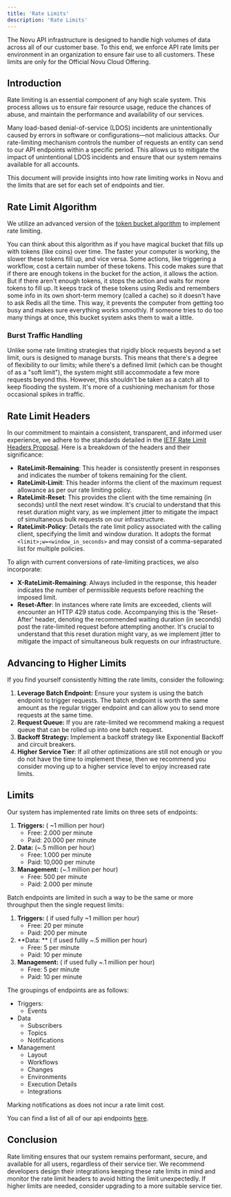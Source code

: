 ```yaml
---
title: 'Rate Limits'
description: 'Rate Limits'
---
```


<Warning>
    The Novu API infrastructure is designed to handle high volumes of data across all of our customer base.
    To this end, we enforce API rate limits per environment in an organization to ensure fair use to all customers.
</Warning>
<Note>
    These limits are only for the Official Novu Cloud Offering.
</Note>

## Introduction

Rate limiting is an essential component of any high scale system.
This process allows us to ensure fair resource usage,
reduce the chances of abuse,
and maintain the performance and availability of our services.

Many load-based denial-of-service (LDOS) incidents are
unintentionally caused by errors in software or configurations—not malicious attacks.
Our rate-limiting mechanism controls the number of requests an entity can send to our API endpoints within a specific period.
This allows us to mitigate the impact of unintentional LDOS incidents and ensure that our system remains available for all accounts.

This document will provide insights into how rate limiting works in Novu and the limits that are set for each set of endpoints and tier.

## **Rate Limit Algorithm**

We utilize an advanced version of the [token bucket algorithm](https://en.wikipedia.org/wiki/Token_bucket) to implement rate limiting.

You can think about this algorithm as if you have magical bucket that fills up with tokens (like coins) over time.
The faster your computer is working, the slower these tokens fill up, and vice versa.
Some actions, like triggering a workflow, cost a certain number of these tokens.
This code makes sure that if there are enough tokens in the bucket for the action, it allows the action.
But if there aren't enough tokens, it stops the action and waits for more tokens to fill up.
It keeps track of these tokens using Redis and remembers some info in its own short-term memory (called a cache)
so it doesn't have to ask Redis all the time.
This way, it prevents the computer from getting too busy and makes sure everything works smoothly.
If someone tries to do too many things at once, this bucket system asks them to wait a little.

### Burst Traffic Handling

Unlike some rate limiting strategies that rigidly block requests beyond a set limit, ours is designed to manage bursts.
This means that there's a degree of flexibility to our limits;
while there's a defined limit (which can be thought of as a "soft limit"),
the system might still accommodate a few more requests beyond this.
However, this shouldn't be taken as a catch all to keep flooding the system.
It's more of a cushioning mechanism for those occasional spikes in traffic.

## Rate Limit Headers

In our commitment to maintain a consistent, transparent, and informed user experience,
we adhere to the standards detailed in the [IETF Rate Limit Headers Proposal](https://datatracker.ietf.org/doc/draft-ietf-httpapi-ratelimit-headers/).
Here is a breakdown of the headers and their significance:

- **RateLimit-Remaining**: This header is consistently present in responses and indicates the number of tokens remaining for the client.
- **RateLimit-Limit**: This header informs the client of the maximum request allowance as per our rate limiting policy.
- **RateLimit-Reset**: This provides the client with the time remaining (in seconds) until the next reset window. It's crucial to understand that this reset duration might vary, as we implement jitter to mitigate the impact of simultaneous bulk requests on our infrastructure.
- **RateLimit-Policy**: Details the rate limit policy associated with the calling client, specifying the limit and window duration. It adopts the format `<limit>;w=<window_in_seconds>` and may consist of a comma-separated list for multiple policies.

To align with current conversions of rate-limiting practices, we also incorporate:

- **X-RateLimit-Remaining**: Always included in the response, this header indicates the number of permissible requests before reaching the imposed limit.
- **Reset-After**: In instances where rate limits are exceeded, clients will encounter an HTTP 429 status code. Accompanying this is the 'Reset-After' header, denoting the recommended waiting duration (in seconds) post the rate-limited request before attempting another. It's crucial to understand that this reset duration might vary, as we implement jitter to mitigate the impact of simultaneous bulk requests on our infrastructure.

## Advancing to Higher Limits

If you find yourself consistently hitting the rate limits, consider the following:

1. **Leverage Batch Endpoint:**  Ensure your system is using the batch endpoint to trigger requests.
    The batch endpoint is worth the same amount as the regular trigger endpoint and can allow you to send more requests at the same time.
2. **Request Queue:** If you are rate-limited we recommend making a request queue that can be rolled up into one batch request.
3. **Backoff Strategy:**  Implement a backoff strategy like Exponential Backoff and circuit breakers.
4. **Higher Service Tier**: If all other optimizations are still not enough or you do not have the time to implement these, then we recommend you consider moving up to a higher service level to enjoy increased rate limits.

## Limits

Our system has implemented rate limits on three sets of endpoints:

1. **Triggers:** ( ~1 million per hour)
    - Free: 2.000 per minute
    - Paid: 20.000 per minute
2. **Data:** (~.5 million per hour)
    - Free: 1.000 per minute
    - Paid: 10,000 per minute
3. **Management:** (~.1 million per hour)
    - Free: 500 per minute
    - Paid: 2.000 per minute

Batch endpoints are limited in such a way to be the same or more throughput then the single request limits:

1. **Triggers:** ( if used fully ~1 million per hour)
    - Free: 20 per minute
    - Paid: 200 per minute
2. **Data: ** ( if used fullly ~.5 million per hour)
    - Free: 5 per minute
    - Paid: 10 per minute
3. **Management:** ( if used fully ~.1 million per hour)
    - Free: 5 per minute
    - Paid: 10 per minute

The groupings of endpoints are as follows:
- Triggers:
    - Events
- Data
    - Subscribers
    - Topics
    - Notifications
- Management
    - Layout
    - Workflows
    - Changes
    - Environments
    - Execution Details
    - Integrations

<Note> Marking notifications as does not incur a rate limit cost.</Note>

You can find a list of all of our api endpoints [here](/api-reference/events/trigger-event).

## Conclusion

Rate limiting ensures that our system remains performant, secure, and available for all users,
regardless of their service tier.
We recommend developers design their integrations keeping these rate limits in mind
and monitor the rate limit headers to avoid hitting the limit unexpectedly.
If higher limits are needed, consider upgrading to a more suitable service tier.
